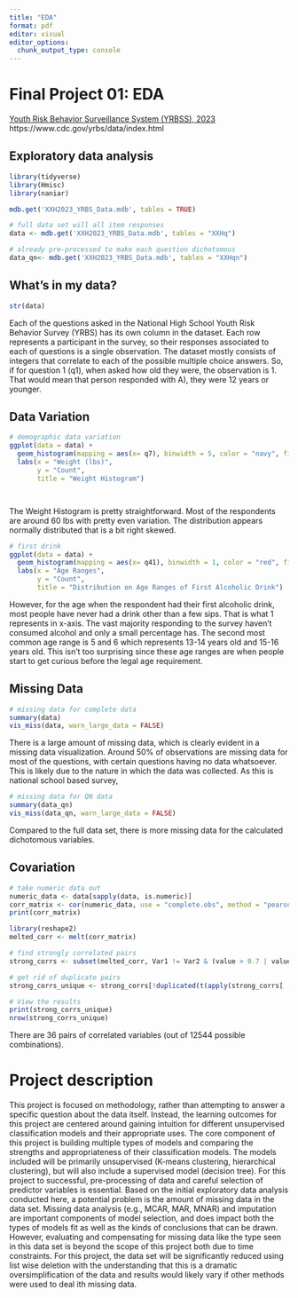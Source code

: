 ```yaml
---
title: "EDA"
format: pdf
editor: visual
editor_options: 
  chunk_output_type: console
---
```


# Final Project 01: EDA

[Youth Risk Behavior Surveillance System (YRBSS), 2023](https://www.cdc.gov/yrbs/data/index.html) https://www.cdc.gov/yrbs/data/index.html

## Exploratory data analysis

```r
library(tidyverse)
library(Hmisc)
library(naniar)

mdb.get('XXH2023_YRBS_Data.mdb', tables = TRUE)

# full data set will all item responses
data <- mdb.get('XXH2023_YRBS_Data.mdb', tables = "XXHq")

# already pre-processed to make each question dichotomous
data_qn<- mdb.get('XXH2023_YRBS_Data.mdb', tables = "XXHqn")
```

## What's in my data?

```r
str(data)
```

Each of the questions asked in the National High School Youth Risk Behavior Survey (YRBS) has its own column in the dataset. Each row represents a participant in the survey, so their responses associated to each of questions is a single observation. The dataset mostly consists of integers that correlate to each of the possible multiple choice answers. So, if for question 1 (q1), when asked how old they were, the observation is 1. That would mean that person responded with A), they were 12 years or younger.

## Data Variation

```r
# demographic data variation
ggplot(data = data) +
  geom_histogram(mapping = aes(x= q7), binwidth = 5, color = "navy", fill = "lightblue")+
  labs(x = "Weight (lbs)",
       y = "Count",
       title = "Weight Histogram") 




```

The Weight Histogram is pretty straightforward. Most of the respondents are around 60 lbs with pretty even variation. The distribution appears normally distributed that is a bit right skewed.

```r
# first drink
ggplot(data = data) +
  geom_histogram(mapping = aes(x= q41), binwidth = 1, color = "red", fill = "orange")+
  labs(x = "Age Ranges",
       y = "Count",
       title = "Distribution on Age Ranges of First Alcoholic Drink") 
```

However, for the age when the respondent had their first alcoholic drink, most people have never had a drink other than a few sips. That is what 1 represents in x-axis. The vast majority responding to the survey haven't consumed alcohol and only a small percentage has. The second most common age range is 5 and 6 which represents 13-14 years old and 15-16 years old. This isn't too surprising since these age ranges are when people start to get curious before the legal age requirement.

## Missing Data

```r
# missing data for complete data
summary(data)
vis_miss(data, warn_large_data = FALSE)
```

There is a large amount of missing data, which is clearly evident in a missing data visualization. Around 50% of observations are missing data for most of the questions, with certain questions having no data whatsoever. This is likely due to the nature in which the data was collected. As this is national school based survey,

```r
# missing data for QN data
summary(data_qn)
vis_miss(data_qn, warn_large_data = FALSE)
```

Compared to the full data set, there is more missing data for the calculated dichotomous variables.

## Covariation
```r
# take numeric data out 
numeric_data <- data[sapply(data, is.numeric)]
corr_matrix <- cor(numeric_data, use = "complete.obs", method = "pearson")
print(corr_matrix)
```

```r
library(reshape2)
melted_corr <- melt(corr_matrix)

# find strongly correlated pairs
strong_corrs <- subset(melted_corr, Var1 != Var2 & (value > 0.7 | value < -0.7))

# get rid of duplicate pairs
strong_corrs_unique <- strong_corrs[!duplicated(t(apply(strong_corrs[ , 1:2], 1, sort))), ]

# View the results
print(strong_corrs_unique)
nrow(strong_corrs_unique)
```

There are 36 pairs of correlated variables (out of 12544 possible combinations). 

# Project description

This project is focused on methodology, rather than attempting to answer a specific question about the data itself. Instead, the learning outcomes for this project are centered around gaining intuition for different unsupervised classification models and their appropriate uses. The core component of this project is building multiple types of models and comparing the strengths and appropriateness of their classification models. The models included will be primarily unsupervised (K-means clustering, hierarchical clustering), but will also include a supervised model (decision tree). For this project to successful, pre-processing of data and careful selection of predictor variables is essential. Based on the initial exploratory data analysis conducted here, a potential problem is the amount of missing data in the data set. Missing data analysis (e.g., MCAR, MAR, MNAR) and imputation are important components of model selection, and does impact both the types of models fit as well as the kinds of conclusions that can be drawn. However, evaluating and compensating for missing data like the type seen in this data set is beyond the scope of this project both due to time constraints. For this project, the data set will be significantly reduced using list wise deletion with the understanding that this is a dramatic oversimplification of the data and results would likely vary if other methods were used to deal ith missing data.
